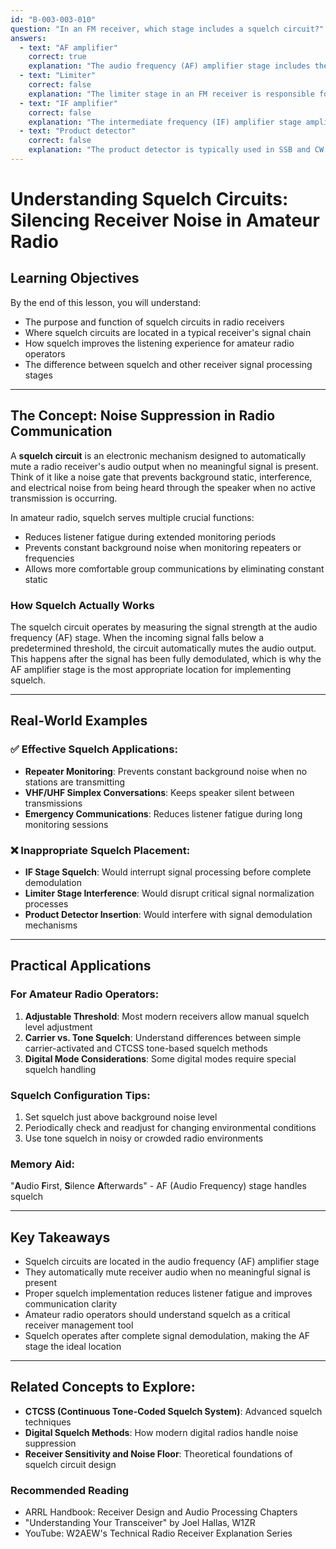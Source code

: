```yaml
---
id: "B-003-003-010"
question: "In an FM receiver, which stage includes a squelch circuit?"
answers:
  - text: "AF amplifier"
    correct: true
    explanation: "The audio frequency (AF) amplifier stage includes the squelch circuit because this is the point where receiver sensitivity is determined and unwanted low-level noise can be suppressed before final audio amplification. By placing the squelch circuit in the AF stage, the receiver can effectively mute the audio output when no meaningful signal is present, preventing background noise from being heard through the speaker or headphones."
  - text: "Limiter"
    correct: false
    explanation: "The limiter stage in an FM receiver is responsible for removing amplitude variations and maintaining a constant signal level before demodulation. While critical for FM signal processing, it does not perform the noise-suppression function of a squelch circuit and is located earlier in the receiver's signal chain."
  - text: "IF amplifier"
    correct: false
    explanation: "The intermediate frequency (IF) amplifier stage amplifies and filters the received signal before demodulation, but it does not include the squelch mechanism. Squelch circuits require audio-level signal evaluation, which occurs after demodulation in the audio frequency stage."
  - text: "Product detector"
    correct: false
    explanation: "The product detector is typically used in SSB and CW reception to demodulate signals, not in FM reception. It operates at the signal's intermediate frequency and does not have a role in implementing the squelch function, which requires audio-level signal analysis."
---
```


# Understanding Squelch Circuits: Silencing Receiver Noise in Amateur Radio

## Learning Objectives
By the end of this lesson, you will understand:
- The purpose and function of squelch circuits in radio receivers
- Where squelch circuits are located in a typical receiver's signal chain
- How squelch improves the listening experience for amateur radio operators
- The difference between squelch and other receiver signal processing stages

---

## The Concept: Noise Suppression in Radio Communication

A **squelch circuit** is an electronic mechanism designed to automatically mute a radio receiver's audio output when no meaningful signal is present. Think of it like a noise gate that prevents background static, interference, and electrical noise from being heard through the speaker when no active transmission is occurring.

In amateur radio, squelch serves multiple crucial functions:
- Reduces listener fatigue during extended monitoring periods
- Prevents constant background noise when monitoring repeaters or frequencies
- Allows more comfortable group communications by eliminating constant static

### How Squelch Actually Works

The squelch circuit operates by measuring the signal strength at the audio frequency (AF) stage. When the incoming signal falls below a predetermined threshold, the circuit automatically mutes the audio output. This happens after the signal has been fully demodulated, which is why the AF amplifier stage is the most appropriate location for implementing squelch.

---

## Real-World Examples

### ✅ Effective Squelch Applications:
- **Repeater Monitoring**: Prevents constant background noise when no stations are transmitting
- **VHF/UHF Simplex Conversations**: Keeps speaker silent between transmissions
- **Emergency Communications**: Reduces listener fatigue during long monitoring sessions

### ❌ Inappropriate Squelch Placement:
- **IF Stage Squelch**: Would interrupt signal processing before complete demodulation
- **Limiter Stage Interference**: Would disrupt critical signal normalization processes
- **Product Detector Insertion**: Would interfere with signal demodulation mechanisms

---

## Practical Applications

### For Amateur Radio Operators:
1. **Adjustable Threshold**: Most modern receivers allow manual squelch level adjustment
2. **Carrier vs. Tone Squelch**: Understand differences between simple carrier-activated and CTCSS tone-based squelch methods
3. **Digital Mode Considerations**: Some digital modes require special squelch handling

### Squelch Configuration Tips:
1. Set squelch just above background noise level
2. Periodically check and readjust for changing environmental conditions
3. Use tone squelch in noisy or crowded radio environments

### Memory Aid:
"**A**udio **F**irst, **S**ilence **A**fterwards" - AF (Audio Frequency) stage handles squelch

---

## Key Takeaways

- Squelch circuits are located in the audio frequency (AF) amplifier stage
- They automatically mute receiver audio when no meaningful signal is present
- Proper squelch implementation reduces listener fatigue and improves communication clarity
- Amateur radio operators should understand squelch as a critical receiver management tool
- Squelch operates after complete signal demodulation, making the AF stage the ideal location

---

## Related Concepts to Explore:
- **CTCSS (Continuous Tone-Coded Squelch System)**: Advanced squelch techniques
- **Digital Squelch Methods**: How modern digital radios handle noise suppression
- **Receiver Sensitivity and Noise Floor**: Theoretical foundations of squelch circuit design

### Recommended Reading

- ARRL Handbook: Receiver Design and Audio Processing Chapters
- "Understanding Your Transceiver" by Joel Hallas, W1ZR
- YouTube: W2AEW's Technical Radio Receiver Explanation Series